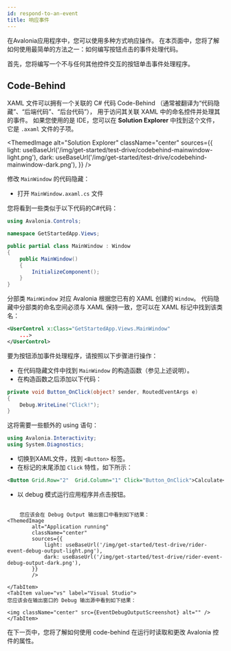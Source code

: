 ```yaml
---
id: respond-to-an-event
title: 响应事件
---
```




在Avalonia应用程序中，您可以使用多种方式响应操作。
在本页面中，您将了解如何使用最简单的方法之一：如何编写按钮点击的事件处理代码。

首先，您将编写一个不与任何其他控件交互的按钮单击事件处理程序。

## Code-Behind

XAML 文件可以拥有一个关联的 C# 代码 Code-Behind （通常被翻译为“代码隐藏”、“后端代码”、“后台代码”），
用于访问其关联 XAML 中的命名控件并处理其的事件。
如果您使用的是 IDE，您可以在 **Solution Explorer** 中找到这个文件，它是 `.axaml` 文件的子项。

<ThemedImage
            alt="Solution Explorer"
            className="center"
            sources={{
                light: useBaseUrl('/img/get-started/test-drive/codebehind-mainwindow-light.png'),
                dark: useBaseUrl('/img/get-started/test-drive/codebehind-mainwindow-dark.png'),
            }}
            />

修改 `MainWindow` 的代码隐藏：

- 打开 `MainWindow.axaml.cs` 文件

您将看到一些类似于以下代码的C#代码：

```csharp
using Avalonia.Controls;

namespace GetStartedApp.Views;

public partial class MainWindow : Window
{
    public MainWindow()
    {
        InitializeComponent();
    }
}
```

分部类 `MainWindow` 对应 Avalonia 根据您已有的 XAML 创建的 `Window`。
代码隐藏中分部类的命名空间必须与 XAML 保持一致，您可以在 XAML 标记中找到该类名：

```xml
<UserControl x:Class="GetStartedApp.Views.MainWindow"
    ...>
</UserControl>
```

要为按钮添加事件处理程序，请按照以下步骤进行操作：

- 在代码隐藏文件中找到 `MainWindow` 的构造函数（参见上述说明）。
- 在构造函数之后添加以下代码：

```csharp
private void Button_OnClick(object? sender, RoutedEventArgs e)
{
    Debug.WriteLine("Click!");
}
```

这将需要一些额外的 using 语句：

```cs
using Avalonia.Interactivity;
using System.Diagnostics;
```

- 切换到XAML文件，找到 `<Button>` 标签。
- 在标记的末尾添加 `Click` 特性，如下所示：

```xml
<Button Grid.Row="2"  Grid.Column="1" Click="Button_OnClick">Calculate</Button>
```

- 以 debug 模式运行应用程序并点击按钮。


<Tabs groupId="ide">
    <TabItem value="rider" label="Rider">
        <img className="center" src={RiderDebugButton} alt="" />

        您应该会在 Debug Output 输出窗口中看到如下结果：
    <ThemedImage
            alt="Application running"
            className="center"
            sources={{
                light: useBaseUrl('/img/get-started/test-drive/rider-event-debug-output-light.png'),
                dark: useBaseUrl('/img/get-started/test-drive/rider-event-debug-output-dark.png'),
            }}
            />

    </TabItem>
    <TabItem value="vs" label="Visual Studio">
    您应该会在输出窗口的 Debug 输出源中看到如下结果：

    <img className="center" src={EventDebugOutputScreenshot} alt="" />
    </TabItem>

</Tabs>


在下一页中，您将了解如何使用 code-behind 在运行时读取和更改 Avalonia 控件的属性。
